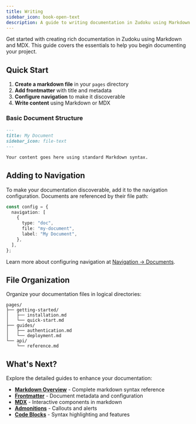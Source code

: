 ```yaml
---
title: Writing
sidebar_icon: book-open-text
description: A guide to writing documentation in Zudoku using Markdown and MDX.
---
```


Get started with creating rich documentation in Zudoku using Markdown and MDX. This guide covers the essentials to help you begin documenting your project.

## Quick Start

1. **Create a markdown file** in your `pages` directory
2. **Add frontmatter** with title and metadata
3. **Configure navigation** to make it discoverable
4. **Write content** using Markdown or MDX

### Basic Document Structure

```md
---
title: My Document
sidebar_icon: file-text
---

Your content goes here using standard Markdown syntax.
```

## Adding to Navigation

To make your documentation discoverable, add it to the navigation configuration. Documents are referenced by their file path:

```ts title="zudoku.config.ts"
const config = {
  navigation: [
    {
      type: "doc",
      file: "my-document",
      label: "My Document",
    },
  ],
};
```

Learn more about configuring navigation at [Navigation → Documents](/configuration/navigation#type-doc).

## File Organization

Organize your documentation files in logical directories:

```
pages/
├── getting-started/
│   ├── installation.md
│   └── quick-start.md
├── guides/
│   ├── authentication.md
│   └── deployment.md
└── api/
    └── reference.md
```

## What's Next?

Explore the detailed guides to enhance your documentation:

- **[Markdown Overview](/markdown/overview)** - Complete markdown syntax reference
- **[Frontmatter](/markdown/frontmatter)** - Document metadata and configuration
- **[MDX](/markdown/mdx)** - Interactive components in markdown
- **[Admonitions](/markdown/admonitions)** - Callouts and alerts
- **[Code Blocks](/markdown/code-blocks)** - Syntax highlighting and features
